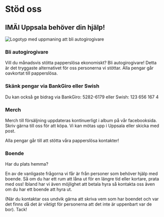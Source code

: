 
# Stöd oss

## IMÄI Uppsala behöver din hjälp!

<Image
  src={stodOss}
  alt="Logotyp med uppmaning att bli autogirogivare"
  priority
/>

### Bli autogirogivare

Vill du månadsvis stötta papperslösa ekonomiskt? Bli autogirogivare! Detta är det tryggaste alternativet för oss personerna vi stöttar. Alla pengar går oavkortat till papperslösa.

<p>
  <Download
    url="/autogiromedgivande_imai_uppsala-new.pdf"
    label="Autogiromedgivande IMÄI Uppsala"
    button="Ladda ner"
  />
</p>

### Skänk pengar via BankGiro eller Swish

Du kan också ge bidrag via BankGiro: 5282-6179 eller Swish: 123 656 167 4

### Merch

Merch till försäljning uppdateras kontinuerligt i album på vår facebooksida. Skriv gärna till oss för att köpa. Vi kan mötas upp i Uppsala eller skicka med post.

Alla pengar går till att stötta våra papperslösa kontakter!

### Boende

Har du plats hemma?

En av de vanligaste frågorna vi får är från personer som behöver hjälp med boende. Så om du har ett rum att låna ut för en längre tid eller kortare, prata med oss! Ibland har vi även möjlighet att betala hyra så kontakta oss även om du har ett boende att hyra ut.

(När du kontaktar oss undvik gärna att skriva vem som har boendet och var det finns då det är viktigt för personerna att det inte är uppenbart var de bor). Tack!

